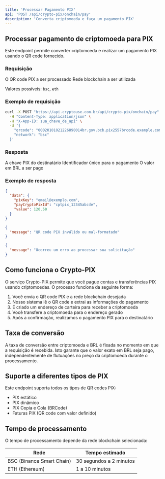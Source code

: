 ```yaml
---
title: 'Processar Pagamento PIX'
api: 'POST /api/crypto-pix/onchain/pay'
description: 'Converta criptomoeda e faça um pagamento PIX'
---
```


## Processar pagamento de criptomoeda para PIX

Este endpoint permite converter criptomoeda e realizar um pagamento PIX usando o QR code fornecido.

### Requisição

<ParamField body="qrcode" type="string" required>
  O QR code PIX a ser processado
</ParamField>

<ParamField body="network" type="string" required>
  Rede blockchain a ser utilizada
  
  Valores possíveis: `bsc`, `eth`
</ParamField>

### Exemplo de requisição

```bash
curl -X POST "https://api.cryptouse.com.br/api/crypto-pix/onchain/pay" \
  -H "Content-Type: application/json" \
  -H "X-App-ID: sua_chave_de_api" \
  -d '{
    "qrcode": "00020101021226890014br.gov.bcb.pix2557brcode.example.com/pix/v2/cobv/9d36b84f10194c88ab8b9113b94fb24825204000053039865802BR5913EMPRESA TESTE6008SAO PAULO62070503***6304E2CA",
    "network": "bsc"
  }'
```

### Resposta

<ResponseField name="data" type="object">
  <Expandable title="Propriedades">
    <ResponseField name="pixKey" type="string">
      A chave PIX do destinatário
    </ResponseField>
    <ResponseField name="payCryptoPixId" type="string">
      Identificador único para o pagamento
    </ResponseField>
    <ResponseField name="value" type="number">
      O valor em BRL a ser pago
    </ResponseField>
  </Expandable>
</ResponseField>

### Exemplo de resposta

<CodeGroup>

```json Sucesso (200)
{
  "data": {
    "pixKey": "email@exemplo.com",
    "payCryptoPixId": "cptpix_12345abcde",
    "value": 120.50
  }
}
```

```json Requisição inválida (400)
{
  "message": "QR code PIX inválido ou mal-formatado"
}
```

```json Erro interno (500)
{
  "message": "Ocorreu um erro ao processar sua solicitação"
}
```

</CodeGroup>

## Como funciona o Crypto-PIX

O serviço Crypto-PIX permite que você pague contas e transferências PIX usando criptomoedas. O processo funciona da seguinte forma:

1. Você envia o QR code PIX e a rede blockchain desejada
2. Nosso sistema lê o QR code e extrai as informações do pagamento
3. É criado um endereço de carteira para receber a criptomoeda
4. Você transfere a criptomoeda para o endereço gerado
5. Após a confirmação, realizamos o pagamento PIX para o destinatário

## Taxa de conversão

A taxa de conversão entre criptomoeda e BRL é fixada no momento em que a requisição é recebida. Isto garante que o valor exato em BRL seja pago, independentemente de flutuações no preço da criptomoeda durante o processamento.

## Suporte a diferentes tipos de PIX

Este endpoint suporta todos os tipos de QR codes PIX:

- PIX estático
- PIX dinâmico 
- PIX Copia e Cola (BRCode)
- Faturas PIX (QR code com valor definido)

## Tempo de processamento

O tempo de processamento depende da rede blockchain selecionada:

| Rede | Tempo estimado |
|------|----------------|
| BSC (Binance Smart Chain) | 30 segundos a 2 minutos |
| ETH (Ethereum) | 1 a 10 minutos | 